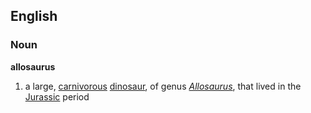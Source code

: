 ==English==

===Noun===
{{wikipedia}}
'''allosaurus'''
# a large, [[carnivorous]] [[dinosaur]], of genus ''[[Allosaurus]]'', that lived in the [[Jurassic]] period